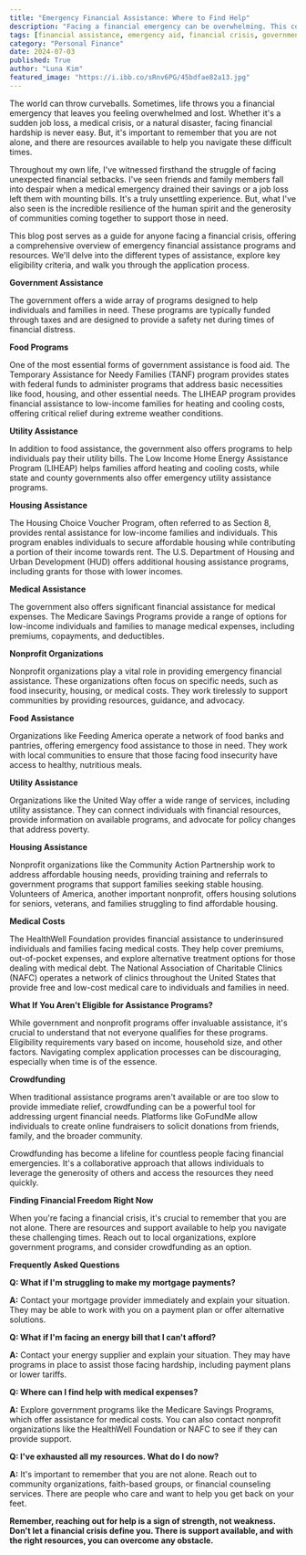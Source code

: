 ```yaml
---
title: "Emergency Financial Assistance: Where to Find Help"
description: "Facing a financial emergency can be overwhelming. This comprehensive guide outlines government assistance programs, nonprofit resources, and alternative solutions like crowdfunding to help you navigate difficult times.  Learn about food, utility, housing, and medical assistance programs available to support individuals and families in need."
tags: [financial assistance, emergency aid, financial crisis, government programs, nonprofit organizations, crowdfunding, food assistance, utility assistance, housing assistance, medical assistance]
category: "Personal Finance"
date: 2024-07-03
published: True
author: "Luna Kim"
featured_image: "https://i.ibb.co/sRnv6PG/45bdfae82a13.jpg"
---
```



The world can throw curveballs. Sometimes, life throws you a financial emergency that leaves you feeling overwhelmed and lost.  Whether it's a sudden job loss, a medical crisis, or a natural disaster, facing financial hardship is never easy.  But, it's important to remember that you are not alone, and there are resources available to help you navigate these difficult times.

Throughout my own life, I've witnessed firsthand the struggle of facing unexpected financial setbacks. I've seen friends and family members fall into despair when a medical emergency drained their savings or a job loss left them with mounting bills.  It's a truly unsettling experience.  But, what I've also seen is the incredible resilience of the human spirit and the generosity of communities coming together to support those in need.  

This blog post serves as a guide for anyone facing a financial crisis, offering a comprehensive overview of emergency financial assistance programs and resources. We'll delve into the different types of assistance, explore key eligibility criteria, and walk you through the application process.  

**Government Assistance**

The government offers a wide array of programs designed to help individuals and families in need.  These programs are typically funded through taxes and are designed to provide a safety net during times of financial distress.  

**Food Programs**

One of the most essential forms of government assistance is food aid.  The Temporary Assistance for Needy Families (TANF) program provides states with federal funds to administer programs that address basic necessities like food, housing, and other essential needs. The LIHEAP program provides financial assistance to low-income families for heating and cooling costs, offering critical relief during extreme weather conditions.

**Utility Assistance**

In addition to food assistance, the government also offers programs to help individuals pay their utility bills.  The Low Income Home Energy Assistance Program (LIHEAP) helps families afford heating and cooling costs, while state and county governments also offer emergency utility assistance programs.  

**Housing Assistance**

The Housing Choice Voucher Program, often referred to as Section 8, provides rental assistance for low-income families and individuals.  This program enables individuals to secure affordable housing while contributing a portion of their income towards rent.  The U.S. Department of Housing and Urban Development (HUD) offers additional housing assistance programs, including grants for those with lower incomes.

**Medical Assistance**

The government also offers significant financial assistance for medical expenses. The Medicare Savings Programs provide a range of options for low-income individuals and families to manage medical expenses, including premiums, copayments, and deductibles.  

**Nonprofit Organizations**

Nonprofit organizations play a vital role in providing emergency financial assistance. These organizations often focus on specific needs, such as food insecurity, housing, or medical costs.  They work tirelessly to support communities by providing resources, guidance, and advocacy.

**Food Assistance**

Organizations like Feeding America operate a network of food banks and pantries, offering emergency food assistance to those in need. They work with local communities to ensure that those facing food insecurity have access to healthy, nutritious meals.

**Utility Assistance**

Organizations like the United Way offer a wide range of services, including utility assistance.  They can connect individuals with financial resources, provide information on available programs, and advocate for policy changes that address poverty.

**Housing Assistance**

Nonprofit organizations like the Community Action Partnership work to address affordable housing needs, providing training and referrals to government programs that support families seeking stable housing. Volunteers of America, another important nonprofit, offers housing solutions for seniors, veterans, and families struggling to find affordable housing.

**Medical Costs**

The HealthWell Foundation provides financial assistance to underinsured individuals and families facing medical costs.  They help cover premiums, out-of-pocket expenses, and explore alternative treatment options for those dealing with medical debt.  The National Association of Charitable Clinics (NAFC) operates a network of clinics throughout the United States that provide free and low-cost medical care to individuals and families in need. 

**What If You Aren't Eligible for Assistance Programs?**

While government and nonprofit programs offer invaluable assistance, it's crucial to understand that not everyone qualifies for these programs.  Eligibility requirements vary based on income, household size, and other factors.  Navigating complex application processes can be discouraging, especially when time is of the essence.  

**Crowdfunding**

When traditional assistance programs aren't available or are too slow to provide immediate relief, crowdfunding can be a powerful tool for addressing urgent financial needs.  Platforms like GoFundMe allow individuals to create online fundraisers to solicit donations from friends, family, and the broader community.

Crowdfunding has become a lifeline for countless people facing financial emergencies.  It's a collaborative approach that allows individuals to leverage the generosity of others and access the resources they need quickly.

**Finding Financial Freedom Right Now**

When you're facing a financial crisis, it's crucial to remember that you are not alone.  There are resources and support available to help you navigate these challenging times.  Reach out to local organizations, explore government programs, and consider crowdfunding as an option. 

**Frequently Asked Questions**

**Q: What if I'm struggling to make my mortgage payments?**

**A:** Contact your mortgage provider immediately and explain your situation.  They may be able to work with you on a payment plan or offer alternative solutions.

**Q: What if I'm facing an energy bill that I can't afford?**

**A:** Contact your energy supplier and explain your situation.  They may have programs in place to assist those facing hardship, including payment plans or lower tariffs.

**Q: Where can I find help with medical expenses?**

**A:** Explore government programs like the Medicare Savings Programs, which offer assistance for medical costs.  You can also contact nonprofit organizations like the HealthWell Foundation or NAFC to see if they can provide support.

**Q: I've exhausted all my resources.  What do I do now?**

**A:** It's important to remember that you are not alone.  Reach out to community organizations, faith-based groups, or financial counseling services.  There are people who care and want to help you get back on your feet.

**Remember, reaching out for help is a sign of strength, not weakness. Don't let a financial crisis define you.  There is support available, and with the right resources, you can overcome any obstacle.**